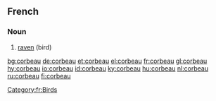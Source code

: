 ==French==

===Noun===
{{fr-noun|m|x}}

# [[raven]] (bird)

[[Category:fr:Birds]]
[[bg:corbeau]]
[[de:corbeau]]
[[et:corbeau]]
[[el:corbeau]]
[[fr:corbeau]]
[[gl:corbeau]]
[[hy:corbeau]]
[[io:corbeau]]
[[id:corbeau]]
[[ky:corbeau]]
[[hu:corbeau]]
[[nl:corbeau]]
[[ru:corbeau]]
[[fi:corbeau]]